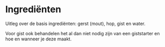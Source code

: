 # Ingrediënten

Uitleg over de basis ingrediënten: gerst (mout), hop, gist en water.

Voor gist ook behandelen het al dan niet nodig zijn van een giststarter en hoe en wanneer je deze maakt.
